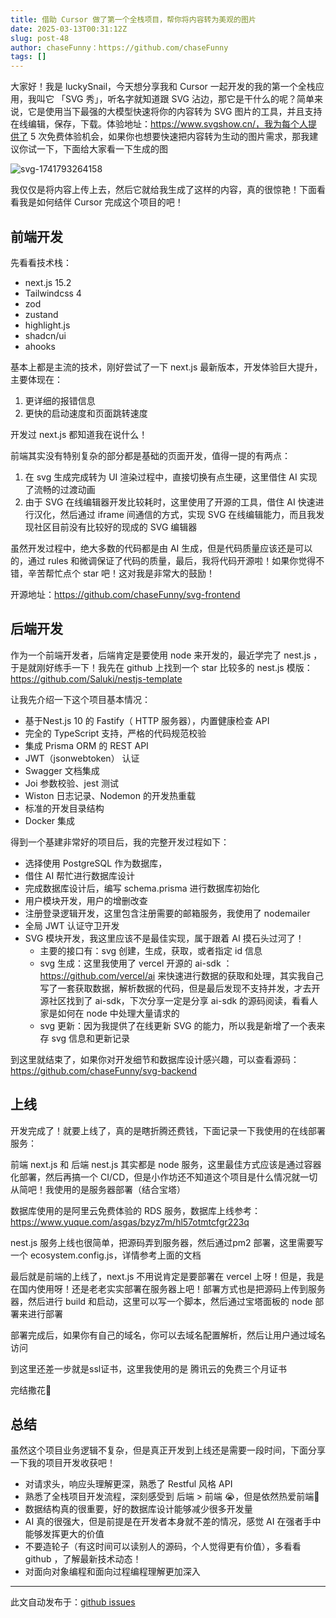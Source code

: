 ```yaml
---
title: 借助 Cursor 做了第一个全栈项目，帮你将内容转为美观的图片
date: 2025-03-13T00:31:12Z
slug: post-48
author: chaseFunny：https://github.com/chaseFunny
tags: []
---
```



大家好！我是 luckySnail，今天想分享我和 Cursor 一起开发的我的第一个全栈应用，我叫它 「SVG 秀」，听名字就知道跟 SVG 沾边，那它是干什么的呢？简单来说，它是使用当下最强的大模型快速将你的内容转为 SVG 图片的工具，并且支持在线编辑，保存，下载。体验地址：https://www.svgshow.cn/，我为每个人提供了 5 次免费体验机会，如果你也想要快速把内容转为生动的图片需求，那我建议你试一下，下面给大家看一下生成的图

![svg-1741793264158](https://blog-1304565468.cos.ap-shanghai.myqcloud.com/work/svg-1741793264158.png)

我仅仅是将内容上传上去，然后它就给我生成了这样的内容，真的很惊艳！下面看看我是如何结伴 Cursor 完成这个项目的吧！

## 前端开发

先看看技术栈：

- next.js 15.2
- Tailwindcss 4
- zod
- zustand
- highlight.js
- shadcn/ui
- ahooks

基本上都是主流的技术，刚好尝试了一下 next.js 最新版本，开发体验巨大提升，主要体现在：

1. 更详细的报错信息
2. 更快的启动速度和页面跳转速度

开发过 next.js 都知道我在说什么！

前端其实没有特别复杂的部分都是基础的页面开发，值得一提的有两点：

1. 在 svg 生成完成转为 UI 渲染过程中，直接切换有点生硬，这里借住 AI 实现了流畅的过渡动画
2. 由于 SVG 在线编辑器开发比较耗时，这里使用了开源的工具，借住 AI 快速进行汉化，然后通过 iframe 间通信的方式，实现 SVG 在线编辑能力，而且我发现社区目前没有比较好的现成的 SVG 编辑器

虽然开发过程中，绝大多数的代码都是由 AI 生成，但是代码质量应该还是可以的，通过 rules 和微调保证了代码的质量，最后，我将代码开源啦！如果你觉得不错，辛苦帮忙点个 star 吧！这对我是非常大的鼓励！

开源地址：https://github.com/chaseFunny/svg-frontend

## 后端开发

作为一个前端开发者，后端肯定是要使用 node 来开发的，最近学完了 nest.js ，于是就刚好练手一下！我先在 github 上找到一个 star 比较多的 nest.js 模版：https://github.com/Saluki/nestjs-template

让我先介绍一下这个项目基本情况：

- 基于Nest.js 10 的 Fastify（ HTTP 服务器），内置健康检查 API
- 完全的 TypeScript 支持，严格的代码规范校验 
- 集成 Prisma ORM 的 REST API
- JWT（jsonwebtoken） 认证
- Swagger 文档集成
- Joi 参数校验、jest 测试
- Wiston 日志记录、Nodemon 的开发热重载
- 标准的开发目录结构
- Docker 集成

得到一个基建非常好的项目后，我的完整开发过程如下：

- 选择使用 PostgreSQL 作为数据库，
- 借住 AI 帮忙进行数据库设计
- 完成数据库设计后，编写 schema.prisma 进行数据库初始化
- 用户模块开发，用户的增删改查
- 注册登录逻辑开发，这里包含注册需要的邮箱服务，我使用了 nodemailer
- 全局 JWT 认证守卫开发
- SVG 模块开发，我这里应该不是最佳实现，属于跟着 AI 摸石头过河了！
  - 主要的接口有：svg 创建，生成，获取，或者指定 id 信息
  - svg 生成：这里我使用了 vercel 开源的 ai-sdk ：https://github.com/vercel/ai 来快速进行数据的获取和处理，其实我自己写了一套获取数据，解析数据的代码，但是最后发现不支持并发，才去开源社区找到了 ai-sdk，下次分享一定是分享 ai-sdk 的源码阅读，看看人家是如何在 node 中处理大量请求的
  - svg 更新：因为我提供了在线更新 SVG 的能力，所以我是新增了一个表来存 svg 信息和更新记录

到这里就结束了，如果你对开发细节和数据库设计感兴趣，可以查看源码：https://github.com/chaseFunny/svg-backend

## 上线

开发完成了！就要上线了，真的是瞎折腾还费钱，下面记录一下我使用的在线部署服务：

前端 next.js 和 后端 nest.js 其实都是 node 服务，这里最佳方式应该是通过容器化部署，然后再搞一个 CI/CD，但是小作坊还不知道这个项目是什么情况就一切从简吧！我使用的是服务器部署（结合宝塔）

数据库使用的是阿里云免费体验的 RDS 服务，数据库上线参考：https://www.yuque.com/asgas/bzyz7m/hl57otmtcfgr223q

nest.js 服务上线也很简单，把源码弄到服务器，然后通过pm2 部署，这里需要写一个 ecosystem.config.js，详情参考上面的文档

最后就是前端的上线了，next.js 不用说肯定是要部署在 vercel 上呀！但是，我是在国内使用呀！还是老老实实部署在服务器上吧！部署方式也是把源码上传到服务器，然后进行 build 和启动，这里可以写一个脚本，然后通过宝塔面板的 node 部署来进行部署

部署完成后，如果你有自己的域名，你可以去域名配置解析，然后让用户通过域名访问

到这里还差一步就是ssl证书，这里我使用的是 腾讯云的免费三个月证书

完结撒花🎉

## 总结

虽然这个项目业务逻辑不复杂，但是真正开发到上线还是需要一段时间，下面分享一下我的项目开发收获吧！

- 对请求头，响应头理解更深，熟悉了 Restful 风格  API
- 熟悉了全栈项目开发流程，深刻感受到 后端 > 前端 😭，但是依然热爱前端🩷
- 数据结构真的很重要，好的数据库设计能够减少很多开发量
- AI 真的很强大，但是前提是在开发者本身就不差的情况，感觉 AI 在强者手中能够发挥更大的价值
- 不要造轮子（有这时间可以读别人的源码，个人觉得更有价值），多看看 github ，了解最新技术动态！
- 对面向对象编程和面向过程编程理解更加深入



---
此文自动发布于：<a href="https://github.com/coderPerseus/blog/issues/48" target="_blank">github issues</a>
